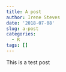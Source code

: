```yaml
---
title: A post
author: Irene Steves
date: '2018-07-08'
slug: a-post
categories:
  - R
tags: []
---
```


This is a test post